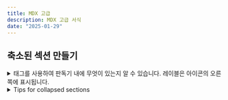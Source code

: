 ```yaml
---
title: MDX 고급
description: MDX 고급 서식
date: "2025-01-29"
---
```


## 축소된 섹션 만들기
<details> 블록 내에서 <summary> 태그를 사용하여 판독기 내에 무엇이 있는지 알 수 있습니다. 레이블은  아이콘의 오른쪽에 표시됩니다.

<details>

<summary>Tips for collapsed sections</summary>

### You can add a header

You can add text within a collapsed section.

You can add an image or a code block, too.

```ruby
   puts "Hello World"
```

</details>
